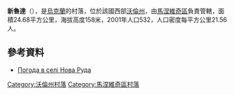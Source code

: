 {{coord|51|25|27|N|25|20|9|E|scale:30000|display=title}}

'''新魯達'''（{{lang-uk|Нова Руда}}），是[[烏克蘭|烏克蘭]]的村落，位於該國西部[[沃倫州|沃倫州]]，由[[馬涅維奇區|馬涅維奇區]]負責管轄，面積24.68平方公里，海拔高度158米，2001年人口532，人口密度每平方公里21.56人。

==參考資料==
* [http://weather.in.ua/ua/volynskaja/17133 Погода в селі Нова Руда] {{Wayback|url=http://weather.in.ua/ua/volynskaja/17133 |date=20111219101937 }}

[[Category:沃倫州村落|Category:沃倫州村落]]
[[Category:馬涅維奇區村落|Category:馬涅維奇區村落]]


{{Volyn-geo-stub}}